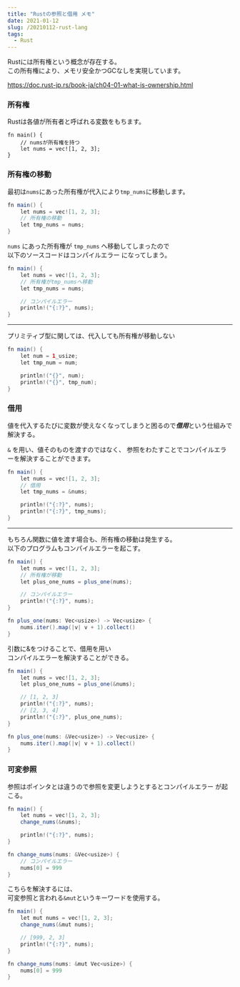 ```yaml
---
title: "Rustの参照と借用 メモ"
date: 2021-01-12
slug: /20210112-rust-lang
tags:
  - Rust
---
```


Rustには所有権という概念が存在する。   
この所有権により、メモリ安全かつGCなしを実現しています。

https://doc.rust-jp.rs/book-ja/ch04-01-what-is-ownership.html


### 所有権

Rustは各値が所有者と呼ばれる変数をもちます。

```
fn main() {
    // numsが所有権を持つ
    let nums = vec![1, 2, 3];
}
```

### 所有権の移動

最初は`nums`にあった所有権が代入により`tmp_nums`に移動します。
```java
fn main() {
    let nums = vec![1, 2, 3];
    // 所有権の移動
    let tmp_nums = nums;
}
```


`nums` にあった所有権が `tmp_nums` へ移動してしまったので   
以下のソースコードはコンパイルエラー になってしまう。

```java
fn main() {
    let nums = vec![1, 2, 3];
    // 所有権がtmp_numsへ移動
    let tmp_nums = nums;

    // コンパイルエラー
    println!("{:?}", nums);
}
```


--- 

プリミティブ型に関しては、代入しても所有権が移動しない

```java
fn main() {
    let num = 1_usize;
    let tmp_num = num;

    println!("{}", num);
    println!("{}", tmp_num);
}
```



### 借用

値を代入するたびに変数が使えなくなってしまうと困るので***借用***という仕組みで解決する。

`&` を用い、値そのものを渡すのではなく、
参照をわたすことでコンパイルエラーを解決することができます。

```java
fn main() {
    let nums = vec![1, 2, 3];
    // 借用
    let tmp_nums = &nums;

    println!("{:?}", nums);
    println!("{:?}", tmp_nums);
}
```

---

もちろん関数に値を渡す場合も、所有権の移動は発生する。   
以下のプログラムもコンパイルエラーを起こす。

```java
fn main() {
    let nums = vec![1, 2, 3];
    // 所有権が移動
    let plus_one_nums = plus_one(nums);

    // コンパイルエラー
    println!("{:?}", nums);
}

fn plus_one(nums: Vec<usize>) -> Vec<usize> {
    nums.iter().map(|v| v + 1).collect()
}
```

引数に&をつけることで、借用を用い   
コンパイルエラーを解決することができる。

```java
fn main() {
    let nums = vec![1, 2, 3];
    let plus_one_nums = plus_one(&nums);

    // [1, 2, 3]
    println!("{:?}", nums);
    // [2, 3, 4]
    println!("{:?}", plus_one_nums);
}

fn plus_one(nums: &Vec<usize>) -> Vec<usize> {
    nums.iter().map(|v| v + 1).collect()
}
```

### 可変参照

参照はポインタとは違うので参照を変更しようとするとコンパイルエラー が起こる。

```java
fn main() {
    let nums = vec![1, 2, 3];
    change_nums(&nums);

    println!("{:?}", nums);
}

fn change_nums(nums: &Vec<usize>) {
    // コンパイルエラー
    nums[0] = 999
}
```

こちらを解決するには、   
可変参照と言われる`&mut`というキーワードを使用する。

```java
fn main() {
    let mut nums = vec![1, 2, 3];
    change_nums(&mut nums);

    // [999, 2, 3]
    println!("{:?}", nums);
}

fn change_nums(nums: &mut Vec<usize>) {
    nums[0] = 999
}
```

